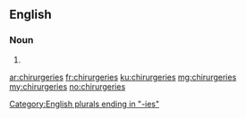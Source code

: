==English==

===Noun===
{{head|en|plural}}

# {{plural of|chirurgery|lang=en}}

[[Category:English plurals ending in "-ies"]]

[[ar:chirurgeries]]
[[fr:chirurgeries]]
[[ku:chirurgeries]]
[[mg:chirurgeries]]
[[my:chirurgeries]]
[[no:chirurgeries]]
